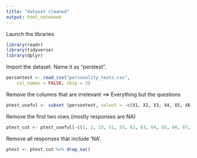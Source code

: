 ```yaml
---
title: "dataset cleaned"
output: html_notebook
---
```


Launch the libraries

```r
library(readr)
library(tidyverse)
library(dplyr)
```

Import the dataset. Name it as "perstest".

```r
persontest <- read_csv("personality_tests.csv", 
    col_names = FALSE, skip = 3)
```

Remove the columns that are irrelevant ==\> Everything but the questions

```r
ptest_useful <- subset (persontest, select = -c(X1, X2, X3, X4, X5, X6, X7, X8, X9, X134, X135))
```

Remove the first two rows (mostly responses are NA)

```r
ptest_cut <- ptest_useful[-c(1, 2, 23, 51, 55, 62, 63, 64, 65, 66, 67, 68, 101, 105, 106, 107, 108), ]
```

Remove all responses that include 'NA'.

```r
ptest <- ptest_cut %>% drop_na()
```
